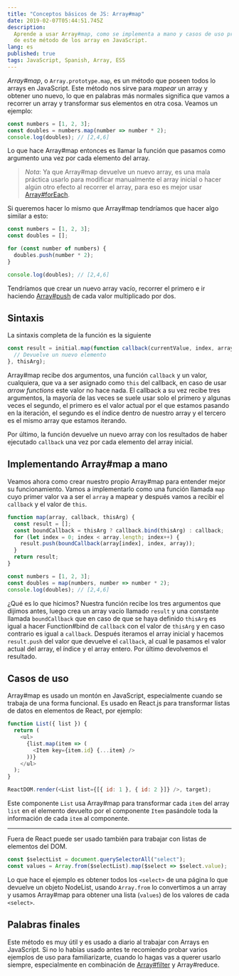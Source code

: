 ```yaml
---
title: "Conceptos básicos de JS: Array#map"
date: 2019-02-07T05:44:51.745Z
description:
  Aprende a usar Array#map, como se implementa a mano y casos de uso prácticos
  de este método de los array en JavaScript.
lang: es
published: true
tags: JavaScript, Spanish, Array, ES5
---
```


_Array#map_, o `Array.prototype.map`, es un método que poseen todos lo arrays en
JavaScript. Este método nos sirve para _mapear_ un array y obtener uno nuevo, lo
que en palabras más normales significa que vamos a recorrer un array y
transformar sus elementos en otra cosa. Veamos un ejemplo:

```js
const numbers = [1, 2, 3];
const doubles = numbers.map(number => number * 2);
console.log(doubles); // [2,4,6]
```

Lo que hace Array#map entonces es llamar la función que pasamos como argumento
una vez por cada elemento del array.

> _Nota_: Ya que Array#map devuelve un nuevo array, es una mala práctica usarlo
> para modificar manualmente el array inicial o hacer algún otro efecto al
> recorrer el array, para eso es mejor usar
> [Array#forEach](/articles/js-basics/array-prototype-foreach/).

Si queremos hacer lo mismo que Array#map tendríamos que hacer algo similar a
esto:

```js
const numbers = [1, 2, 3];
const doubles = [];

for (const number of numbers) {
  doubles.push(number * 2);
}

console.log(doubles); // [2,4,6]
```

Tendríamos que crear un nuevo array vacío, recorrer el primero e ir haciendo
[Array#push](/articles/js-basics/array-prototype-push/) de cada valor
multiplicado por dos.

## Sintaxis

La sintaxis completa de la función es la siguiente

```js
const result = initial.map(function callback(currentValue, index, array) {
  // Devuelve un nuevo elemento
}, thisArg);
```

Array#map recibe dos argumentos, una función `callback` y un valor, cualquiera,
que va a ser asignado como `this` del callback, en caso de usar _arrow
functions_ este valor no hace nada. El callback a su vez recibe tres argumentos,
la mayoría de las veces se suele usar solo el primero y algunas veces el
segundo, el primero es el valor actual por el que estamos pasando en la
iteración, el segundo es el índice dentro de nuestro array y el tercero es el
mismo array que estamos iterando.

Por último, la función devuelve un nuevo array con los resultados de haber
ejecutado `callback` una vez por cada elemento del array inicial.

## Implementando Array#map a mano

Veamos ahora como crear nuestro propio Array#map para entender mejor su
funcionamiento. Vamos a implementarlo como una función llamada `map` cuyo primer
valor va a ser el `array` a mapear y después vamos a recibir el `callback` y el
valor de `this`.

```js
function map(array, callback, thisArg) {
  const result = [];
  const boundCallback = thisArg ? callback.bind(thisArg) : callback;
  for (let index = 0; index < array.length; index++) {
    result.push(boundCallback(array[index], index, array));
  }
  return result;
}

const numbers = [1, 2, 3];
const doubles = map(numbers, number => number * 2);
console.log(doubles); // [2,4,6]
```

¿Qué es lo que hicimos? Nuestra función recibe los tres argumentos que dijimos
antes, luego crea un array vacío llamado `result` y una constante llamada
`boundCallback` que en caso de que se haya definido `thisArg` es igual a hacer
Function#bind de `callback` con el valor de `thisArg` y en caso contrario es
igual a `callback`. Después iteramos el array inicial y hacemos `result.push`
del valor que devuelve el `callback`, al cual le pasamos el valor actual del
array, el índice y el array entero. Por último devolvemos el resultado.

## Casos de uso

Array#map es usado un montón en JavaScript, especialmente cuando se trabaja de
una forma funcional. Es usado en React.js para transformar listas de datos en
elementos de React, por ejemplo:

```js
function List({ list }) {
  return (
    <ul>
      {list.map(item => (
        <Item key={item.id} {...item} />
      ))}
    </ul>
  );
}

ReactDOM.render(<List list={[{ id: 1 }, { id: 2 }]} />, target);
```

Este componente `List` usa Array#map para transformar cada `item` del array
`list` en el elemento devuelto por el componente `Item` pasándole toda la
información de cada `item` al componente.

---

Fuera de React puede ser usado también para trabajar con listas de elementos del
DOM.

```js
const $selectList = document.querySelectorAll("select");
const values = Array.from($selectList).map($select => $select.value);
```

Lo que hace el ejemplo es obtener todos los `<select>` de una página lo que
devuelve un objeto NodeList, usando `Array.from` lo convertimos a un array y
usamos Array#map para obtener una lista (`values`) de los valores de cada
`<select>`.

## Palabras finales

Este método es muy útil y es usado a diario al trabajar con Arrays en
JavaScript. Si no lo habías usado antes te recomiendo probar varios ejemplos de
uso para familiarizarte, cuando lo hagas vas a querer usarlo siempre,
especialmente en combinación de
[Array#filter](/articles/js-basics/array-prototype-filter) y Array#reduce.
